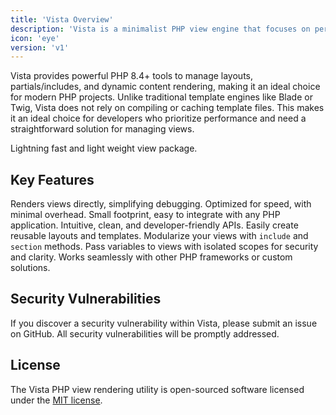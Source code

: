 ```yaml
---
title: 'Vista Overview'
description: 'Vista is a minimalist PHP view engine that focuses on performance and simplicity.'
icon: 'eye'
version: 'v1'
---
```


Vista provides powerful PHP 8.4+ tools to manage layouts, partials/includes, and dynamic content rendering, making it an ideal choice for modern PHP projects. Unlike traditional template engines like Blade or Twig, Vista does not rely on compiling or caching template files. This makes it an ideal choice for developers who prioritize performance and need a straightforward solution for managing views.

<Card title="GitHub Repo" icon="github" href="https://github.com/nullaidev/vista">
  Lightning fast and light weight view package.
</Card>

## Key Features

<CardGroup cols={2}>
  <Card title="No Compilation Required" icon="gear-complex-code">
    Renders views directly, simplifying debugging.
  </Card>
  <Card title="Lightning Fast" icon="bolt-lightning">
    Optimized for speed, with minimal overhead.
  </Card>
  <Card title="Extremely Lightweight" icon="feather">
    Small footprint, easy to integrate with any PHP application.
  </Card>
  <Card title="Modern Syntax" icon="code">
    Intuitive, clean, and developer-friendly APIs.
  </Card>
  <Card title="Layout Management" icon="table-layout">
    Easily create reusable layouts and templates.
  </Card>
  <Card title="Partial Rendering" icon="file-half-dashed">
    Modularize your views with <code>include</code> and <code>section</code> methods.
  </Card>
  <Card title="Scoped Data Passing" icon="database">
    Pass variables to views with isolated scopes for security and clarity.
  </Card>
  <Card title="Extensible" icon="expand">
    Works seamlessly with other PHP frameworks or custom solutions.
  </Card>
</CardGroup>

## Security Vulnerabilities

If you discover a security vulnerability within Vista, please submit an issue on GitHub. All security vulnerabilities will be promptly addressed.

## License

The Vista PHP view rendering utility is open-sourced software licensed under the [MIT license](https://opensource.org/licenses/MIT).
